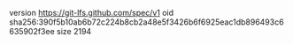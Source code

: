 version https://git-lfs.github.com/spec/v1
oid sha256:390f5b10ab6b72c224b8cb2a48e5f3426b6f6925eac1db896493c6635902f3ee
size 2194
